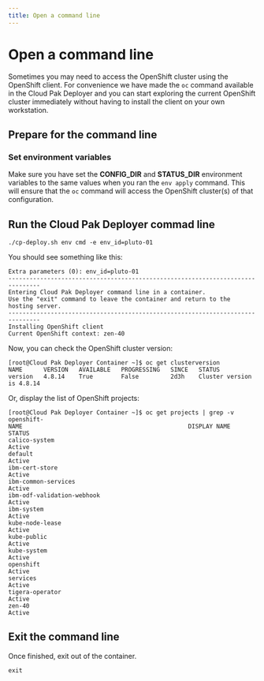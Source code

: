 ```yaml
---
title: Open a command line
---
```


# Open a command line

Sometimes you may need to access the OpenShift cluster using the OpenShift client. For convenience we have made the `oc` command available in the Cloud Pak Deployer and you can start exploring the current OpenShift cluster immediately without having to install the client on your own workstation.

## Prepare for the command line

### Set environment variables
Make sure you have set the **CONFIG_DIR** and **STATUS_DIR** environment variables to the same values when you ran the `env apply` command. This will ensure that the `oc` command will access the OpenShift cluster(s) of that configuration.

## Run the Cloud Pak Deployer commad line
```
./cp-deploy.sh env cmd -e env_id=pluto-01 
```

You should see something like this:
```
Extra parameters (0): env_id=pluto-01
-------------------------------------------------------------------------------
Entering Cloud Pak Deployer command line in a container.
Use the "exit" command to leave the container and return to the hosting server.
-------------------------------------------------------------------------------
Installing OpenShift client
Current OpenShift context: zen-40
```

Now, you can check the OpenShift cluster version:
```
[root@Cloud Pak Deployer Container ~]$ oc get clusterversion
NAME      VERSION   AVAILABLE   PROGRESSING   SINCE   STATUS
version   4.8.14    True        False         2d3h    Cluster version is 4.8.14
```

Or, display the list of OpenShift projects:
```
[root@Cloud Pak Deployer Container ~]$ oc get projects | grep -v openshift-
NAME                                               DISPLAY NAME   STATUS
calico-system                                                     Active
default                                                           Active
ibm-cert-store                                                    Active
ibm-common-services                                               Active
ibm-odf-validation-webhook                                        Active
ibm-system                                                        Active
kube-node-lease                                                   Active
kube-public                                                       Active
kube-system                                                       Active
openshift                                                         Active
services                                                          Active
tigera-operator                                                   Active
zen-40                                                            Active
```

## Exit the command line
Once finished, exit out of the container.
```
exit
```